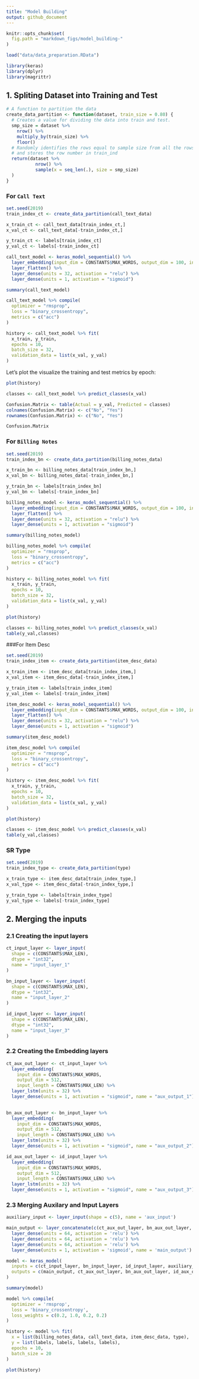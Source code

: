 ---
title: "Model Building"
output: github_document
---

```{r setup, include=F}
knitr::opts_chunk$set(
  fig.path = "markdown_figs/model_building-"
)

load("data/data_preparation.RData")
```

```{r, message=FALSE}
library(keras)
library(dplyr)
library(magrittr)
```

## 1. Spliting Dataset into Training and Test

```{r echo = F}
# A function to partition the data
create_data_partition <- function(dataset, train_size = 0.80) {
  # Creates a value for dividing the data into train and test.
  smp_size = dataset %>%
    nrow() %>%
    multiply_by(train_size) %>%
    floor()
  # Randomly identifies the rows equal to sample size from all the rows of dataset dataset
  # and stores the row number in train_ind
  return(dataset %>%
           nrow() %>%
           sample(x = seq_len(.), size = smp_size)
  )
}
```

### For `Call Text`

```{r}
set.seed(2019)
train_index_ct <- create_data_partition(call_text_data)

x_train_ct <- call_text_data[train_index_ct,]
x_val_ct <- call_text_data[-train_index_ct,]

y_train_ct <- labels[train_index_ct]
y_val_ct <- labels[-train_index_ct]
```


```{r}
call_text_model <- keras_model_sequential() %>% 
  layer_embedding(input_dim = CONSTANTS$MAX_WORDS, output_dim = 100, input_length = CONSTANTS$MAX_LEN) %>% 
  layer_flatten() %>% 
  layer_dense(units = 32, activation = "relu") %>% 
  layer_dense(units = 1, activation = "sigmoid")

summary(call_text_model)
```

```{r}
call_text_model %>% compile(
  optimizer = "rmsprop",
  loss = "binary_crossentropy",
  metrics = c("acc")
)

history <- call_text_model %>% fit(
  x_train, y_train,
  epochs = 10,
  batch_size = 32,
  validation_data = list(x_val, y_val)
)
```

Let's plot the visualize the training and test metrics by epoch:

```{r}
plot(history)
```

```{r}
classes <- call_text_model %>% predict_classes(x_val)

Confusion.Matrix <- table(Actual = y_val, Predicted = classes)
colnames(Confusion.Matrix) <- c("No", "Yes")
rownames(Confusion.Matrix) <- c("No", "Yes")

Confusion.Matrix
```

### For `Billing Notes`

```{r}
set.seed(2019)
train_index_bn <- create_data_partition(billing_notes_data)

x_train_bn <- billing_notes_data[train_index_bn,]
x_val_bn <- billing_notes_data[-train_index_bn,]

y_train_bn <- labels[train_index_bn]
y_val_bn <- labels[-train_index_bn]
```

```{r}
billing_notes_model <- keras_model_sequential() %>% 
  layer_embedding(input_dim = CONSTANTS$MAX_WORDS, output_dim = 100, input_length = CONSTANTS$MAX_LEN) %>% 
  layer_flatten() %>% 
  layer_dense(units = 32, activation = "relu") %>% 
  layer_dense(units = 1, activation = "sigmoid")

summary(billing_notes_model)
```

```{r}
billing_notes_model %>% compile(
  optimizer = "rmsprop",
  loss = "binary_crossentropy",
  metrics = c("acc")
)

history <- billing_notes_model %>% fit(
  x_train, y_train,
  epochs = 10,
  batch_size = 32,
  validation_data = list(x_val, y_val)
)
```

```{r}
plot(history)
```

```{r}
classes <- billing_notes_model %>% predict_classes(x_val)
table(y_val,classes)
```

###For Item Desc

```{r}
set.seed(2019)
train_index_item <- create_data_partition(item_desc_data)

x_train_item <- item_desc_data[train_index_item,]
x_val_item <- item_desc_data[-train_index_item,]

y_train_item <- labels[train_index_item]
y_val_item <- labels[-train_index_item]
```

```{r}
item_desc_model <- keras_model_sequential() %>% 
  layer_embedding(input_dim = CONSTANTS$MAX_WORDS, output_dim = 100, input_length = CONSTANTS$MAX_LEN) %>% 
  layer_flatten() %>% 
  layer_dense(units = 32, activation = "relu") %>% 
  layer_dense(units = 1, activation = "sigmoid")

summary(item_desc_model)
```

```{r}
item_desc_model %>% compile(
  optimizer = "rmsprop",
  loss = "binary_crossentropy",
  metrics = c("acc")
)

history <- item_desc_model %>% fit(
  x_train, y_train,
  epochs = 10,
  batch_size = 32,
  validation_data = list(x_val, y_val)
)
```

```{r}
plot(history)
```

```{r}
classes <- item_desc_model %>% predict_classes(x_val)
table(y_val,classes)
```

### SR Type

```{r}
set.seed(2019)
train_index_type <- create_data_partition(type)

x_train_type <- item_desc_data[train_index_type,]
x_val_type <- item_desc_data[-train_index_type,]

y_train_type <- labels[train_index_type]
y_val_type <- labels[-train_index_type]
```


## 2. Merging the inputs

### 2.1 Creating the input layers

```{r}
ct_input_layer <- layer_input(
  shape = c(CONSTANTS$MAX_LEN),
  dtype = "int32",
  name = "input_layer_1"
)

bn_input_layer <- layer_input(
  shape = c(CONSTANTS$MAX_LEN),
  dtype = "int32",
  name = "input_layer_2"
)

id_input_layer <- layer_input(
  shape = c(CONSTANTS$MAX_LEN),
  dtype = "int32",
  name = "input_layer_3"
)
```


### 2.2 Creating the Embedding layers

```{r}
ct_aux_out_layer <- ct_input_layer %>% 
  layer_embedding(
    input_dim = CONSTANTS$MAX_WORDS,
    output_dim = 512, 
    input_length = CONSTANTS$MAX_LEN) %>%
  layer_lstm(units = 32) %>%
  layer_dense(units = 1, activation = "sigmoid", name = "aux_output_1")
  

bn_aux_out_layer <- bn_input_layer %>% 
  layer_embedding(
    input_dim = CONSTANTS$MAX_WORDS,
    output_dim = 512, 
    input_length = CONSTANTS$MAX_LEN) %>%
  layer_lstm(units = 32) %>% 
  layer_dense(units = 1, activation = "sigmoid", name = "aux_output_2")

id_aux_out_layer <- id_input_layer %>% 
  layer_embedding(
    input_dim = CONSTANTS$MAX_WORDS,
    output_dim = 512, 
    input_length = CONSTANTS$MAX_LEN) %>%
  layer_lstm(units = 32) %>%
  layer_dense(units = 1, activation = "sigmoid", name = "aux_output_3")
```

### 2.3 Merging Auxilary and Input Layers

```{r}
auxiliary_input <- layer_input(shape = c(5), name = 'aux_input')

main_output <- layer_concatenate(c(ct_aux_out_layer, bn_aux_out_layer, id_aux_out_layer, auxiliary_input)) %>%  
  layer_dense(units = 64, activation = 'relu') %>% 
  layer_dense(units = 64, activation = 'relu') %>% 
  layer_dense(units = 64, activation = 'relu') %>% 
  layer_dense(units = 1, activation = 'sigmoid', name = 'main_output')
```

```{r}
model <- keras_model(
  inputs = c(ct_input_layer, bn_input_layer, id_input_layer, auxiliary_input), 
  outputs = c(main_output, ct_aux_out_layer, bn_aux_out_layer, id_aux_out_layer)
)
```


```{r}
summary(model)
```

```{r}
model %>% compile(
  optimizer = 'rmsprop',
  loss = 'binary_crossentropy',
  loss_weights = c(0.2, 1.0, 0.2, 0.2)
)
```

```{r}
history <- model %>% fit(
  x = list(billing_notes_data, call_text_data, item_desc_data, type),
  y = list(labels, labels, labels, labels),
  epochs = 10,
  batch_size = 20
)
```

```{r}
plot(history)
```
